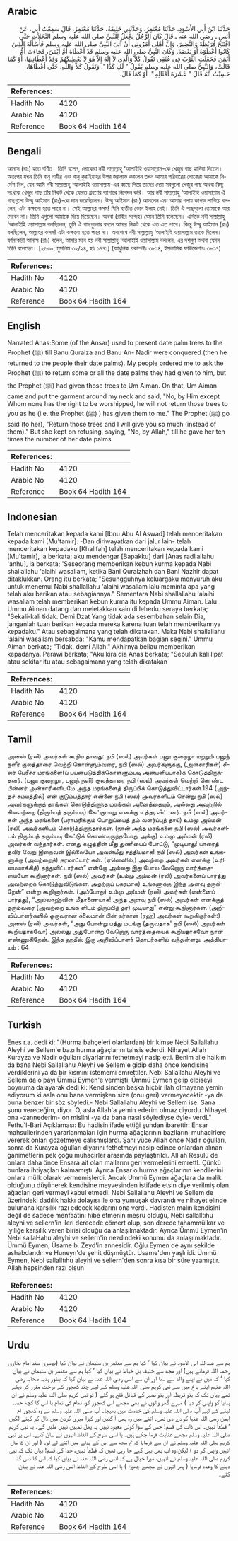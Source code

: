 ## Arabic


<div dir="rtl" lang="ar" style={{fontSize:'larger',backgroundColor:'#f8f9fa',padding:20}}>
حَدَّثَنَا ابْنُ أَبِي الأَسْوَدِ، حَدَّثَنَا مُعْتَمِرٌ، وَحَدَّثَنِي خَلِيفَةُ، حَدَّثَنَا مُعْتَمِرٌ، قَالَ سَمِعْتُ أَبِي، عَنْ أَنَسٍ ـ رضى الله عنه ـ قَالَ كَانَ الرَّجُلُ يَجْعَلُ لِلنَّبِيِّ صلى الله عليه وسلم النَّخَلاَتِ حَتَّى افْتَتَحَ قُرَيْظَةَ وَالنَّضِيرَ، وَإِنَّ أَهْلِي أَمَرُونِي أَنْ آتِيَ النَّبِيَّ صلى الله عليه وسلم فَأَسْأَلَهُ الَّذِينَ كَانُوا أَعْطَوْهُ أَوْ بَعْضَهُ‏.‏ وَكَانَ النَّبِيُّ صلى الله عليه وسلم قَدْ أَعْطَاهُ أُمَّ أَيْمَنَ، فَجَاءَتْ أُمُّ أَيْمَنَ فَجَعَلَتِ الثَّوْبَ فِي عُنُقِي تَقُولُ كَلاَّ وَالَّذِي لاَ إِلَهَ إِلاَّ هُوَ لاَ يُعْطِيكَهُمْ وَقَدْ أَعْطَانِيهَا، أَوْ كَمَا قَالَتْ، وَالنَّبِيُّ صلى الله عليه وسلم يَقُولُ ‏"‏ لَكِ كَذَا ‏"‏‏.‏ وَتَقُولُ كَلاَّ وَاللَّهِ‏.‏ حَتَّى أَعْطَاهَا، حَسِبْتُ أَنَّهُ قَالَ ‏"‏ عَشَرَةَ أَمْثَالِهِ ‏"‏‏.‏ أَوْ كَمَا قَالَ‏.‏
</div>
<div style={{backgroundColor:'#f8f9fa',padding:20, marginBottom: 10}}><table> <thead> <tr> <th>References:</th> <th></th> </tr> </thead> <tbody><tr><td>Hadith No</td><td>4120</td></tr><tr><td>Arabic No</td><td>4120</td></tr><tr><td>Reference</td><td>Book 64 Hadith 164</td></tr></tbody></table></div>

## Bengali


<div dir="ltr" lang="bn" style={{fontSize:'larger',backgroundColor:'#f8f9fa',padding:20}}>
আনাস (রাঃ) হতে বর্ণিত। তিনি বলেন, লোকেরা নবী সাল্লাল্লাহু ‘আলাইহি ওয়াসাল্লাম-কে খেজুর গাছ হাদিয়া দিতেন। অতঃপর যখন তিনি বানু নাযীর এবং বানু কুরাইযাহর উপর জয়লাভ করলেন তখন আমার পরিবারের লোকেরা আমাকে নির্দেশ দিল, যেন আমি নবী সাল্লাল্লাহু ‘আলাইহি ওয়াসাল্লাম-এর কাছে গিয়ে তাদের দেয়া সবগুলো খেজুর গাছ অথবা কিছু সংখ্যক খেজুর গাছ তাঁর নিকট থেকে ফেরত গ্রহণের ব্যাপারে নিবেদন করি। আর নবী সাল্লাল্লাহু ‘আলাইহি ওয়াসাল্লাম ঐ গাছগুলো উম্মু আইমান (রাঃ)-কে দান করেছিলেন। উম্মু আইমান (রাঃ) আসলেন এবং আমার গলায় কাপড় লাগিয়ে বললেন, এটা কক্ষনো হতে পারে না। সেই আল্লাহর কসম! যিনি ব্যতীত কোন ইলাহ নেই। তিনি ঐ গাছগুলো তোমাকে আর দেবেন না। তিনি এগুলো আমাকে দিয়ে দিয়েছেন। অথবা (রাবীর সন্দেহ) যেমন তিনি বলেছেন। এদিকে নবী সাল্লাল্লাহু ‘আলাইহি ওয়াসাল্লাম বলছিলেন, তুমি ঐ গাছগুলোর বদলে আমার নিকট থেকে এত এত পাবে। কিন্তু উম্মু আইমান (রাঃ) বলছিলেন, আল্লাহর কসম! এটা কক্ষনো হতে পারে না। অবশেষে নবী সাল্লাল্লাহু ‘আলাইহি ওয়াসাল্লাম তাকে দিলেন। বর্ণনাকারী আনাস (রাঃ) বলেন, আমার মনে হয় নবী সাল্লাল্লাহু ‘আলাইহি ওয়াসাল্লাম বললেন, এর দশগুণ অথবা যেমন তিনি বলেছেন। [২৬৩০; মুসলিম ৩২/২৪, হাঃ ১৭৭১] (আধুনিক প্রকাশনীঃ ৩৮১৪, ইসলামিক ফাউন্ডেশনঃ ৩৮১৭)
</div>
<div style={{backgroundColor:'#f8f9fa',padding:20, marginBottom: 10}}><table> <thead> <tr> <th>References:</th> <th></th> </tr> </thead> <tbody><tr><td>Hadith No</td><td>4120</td></tr><tr><td>Arabic No</td><td>4120</td></tr><tr><td>Reference</td><td>Book 64 Hadith 164</td></tr></tbody></table></div>

## English


<div dir="ltr" lang="en" style={{fontSize:'larger',backgroundColor:'#f8f9fa',padding:20}}>
Narrated Anas:Some (of the Ansar) used to present date palm trees to the Prophet (ﷺ) till Banu Quraiza and Banu An- Nadir were conquered (then he returned to the people their date palms). My people ordered me to ask the Prophet (ﷺ) to return some or all the date palms they had given to him, but the Prophet (ﷺ) had given those trees to Um Aiman. On that, Um Aiman came and put the garment around my neck and said, "No, by Him except Whom none has the right to be worshipped, he will not return those trees to you as he (i.e. the Prophet (ﷺ) ) has given them to me." The Prophet (ﷺ) go said (to her), "Return those trees and I will give you so much (instead of them)." But she kept on refusing, saying, "No, by Allah," till he gave her ten times the number of her date palms
</div>
<div style={{backgroundColor:'#f8f9fa',padding:20, marginBottom: 10}}><table> <thead> <tr> <th>References:</th> <th></th> </tr> </thead> <tbody><tr><td>Hadith No</td><td>4120</td></tr><tr><td>Arabic No</td><td>4120</td></tr><tr><td>Reference</td><td>Book 64 Hadith 164</td></tr></tbody></table></div>

## Indonesian


<div dir="ltr" lang="id" style={{fontSize:'larger',backgroundColor:'#f8f9fa',padding:20}}>
Telah menceritakan kepada kami [Ibnu Abu Al Aswad] telah menceritakan kepada kami [Mu'tamir]. -Dan diriwayatkan dari jalur lain- telah menceritakan kepadaku [Khalifah] telah menceritakan kepada kami [Mu'tamir], ia berkata; aku mendengar [Bapakku] dari [Anas radliallahu 'anhu], ia berkata; 'Seseorang memberikan kebun kurma kepada Nabi shallallahu 'alaihi wasallam, ketika Bani Quraizhah dan Bani Nazhir dapat ditaklukkan. Orang itu berkata; "Sesungguhnya keluargaku menyuruh aku untuk menemui Nabi shallallahu 'alaihi wasallam lalu meminta apa yang telah aku berikan atau sebagiannya." Sementara Nabi shallallahu 'alaihi wasallam telah memberikan kebun kurma itu kepada Ummu Aiman. Lalu Ummu Aiman datang dan meletakkan kain di leherku seraya berkata; "Sekali-kali tidak. Demi Dzat Yang tidak ada sesembahan selain Dia, janganlah tuan berikan kepada mereka karena tuan telah memberikannya kepadaku." Atau sebagaimana yang telah dikatakan. Maka Nabi shallallahu 'alaihi wasallam bersabda: "Kamu mendapatkan bagian segini." Ummu Aiman berkata; "Tidak, demi Allah." Akhirnya beliau memberikan kepadanya. Perawi berkata; "Aku kira dia Anas berkata; "Sepuluh kali lipat atau sekitar itu atau sebagaimana yang telah dikatakan
</div>
<div style={{backgroundColor:'#f8f9fa',padding:20, marginBottom: 10}}><table> <thead> <tr> <th>References:</th> <th></th> </tr> </thead> <tbody><tr><td>Hadith No</td><td>4120</td></tr><tr><td>Arabic No</td><td>4120</td></tr><tr><td>Reference</td><td>Book 64 Hadith 164</td></tr></tbody></table></div>

## Tamil


<div dir="ltr" lang="ta" style={{fontSize:'larger',backgroundColor:'#f8f9fa',padding:20}}>
அனஸ் (ரலி) அவர்கள் கூறிய தாவது: நபி (ஸல்) அவர்கள் பனூ குறைழா மற்றும் பனுந் நளீர் குலத்தாரை வெற்றி கொள்ளும்வரை, நபி (ஸல்) அவர்களுக்கு, (அன்சாரிகள்) சிலர் பேரீச்ச மரங்களை(ப் பயன்படுத்திக்கொள்ளும்படி அன்பளிப்பாக)க் கொடுத்திருந்தனர். (பனூ குறைழா, பனுந் நளீர் குலத்தாரை நபி (ஸல்) அவர்கள் வெற்றி கொண்ட பின்னர் அன்சாரிகளிடமே அந்த மரங்களைத் திருப்பிக் கொடுத்துவிட்டார்கள்.194 (அந்தச் சமயத்தில்) என் குடும்பத்தார் என்னை நபி (ஸல்) அவர்களிடம் சென்று நபி (ஸல்) அவர்களுக்குத் தாங்கள் கொடுத்திருந்த மரங்கள் அனைத்தையும், அல்லது அவற்றில் சிலவற்றை (திரும்பத் தரும்படி) கேட்குமாறு எனக்கு உத்தரவிட்டனர். நபி (ஸல்) அவர்கள் அந்த மரங்களை (பராமரிக்கும் பொறுப்பைத் தம் வளர்ப்புத் தாய்) உம்மு அய்மன் (ரலி) அவர்களிடம் கொடுத்திருந்தார்கள். (நான் அந்த மரங்களை நபி (ஸல்) அவர்களிடம் திரும்பத் தரும்படி கேட்டுக் கொண்டிருந்தபோது அங்கு) உம்மு அய்மன் (ரலி) அவர்கள் வந்தார்கள். எனது கழுத்தின் மீது துணியைப் போட்டு, “முடியாது! யாரைத் தவிர வேறு இறைவன் இல்லையோ அவன்மீது சத்தியமாக! நபி (ஸல்) அவர்கள் உங்களுக்கு (அவற்றைத்) தரமாட்டார் கள். (ஏனெனில்,) அவற்றை அவர்கள் எனக்கு (உரிமையாக்கித்) தந்துவிட்டார்கள்” என்றோ அல்லது இது போல வேறொரு வார்த்தையையோ கூறினார்கள். நபி (ஸல்) அவர்கள் (உம்மு அய்மன் (ரலி) அவர்களைப் பார்த்து அவற்றைக் கொடுத்துவிடுங்கள். அதற்குப் பகரமாக) உங்களுக்கு இந்த அளவு தருகிறேன்” என்று கூறினார்கள். (அப்போது) உம்மு அய்மன் (ரலி) அவர்கள் (என்னைப் பார்த்து), “அல்லாஹ்வின் மீதாணையாக! அந்த அளவு நபி (ஸல்) அவர்கள் எனக்குத் தரும்வரை (அவற்றை உங்க ளிடம் திருப்பித் தர) முடியாது” என்று கூறினார்கள். (அறிவிப்பாளர்களில் ஒருவரான சுலைமான் பின் தர்கான் (ரஹ்) அவர்கள் கூறுகிறார்கள்:) அனஸ் (ரலி) அவர்கள், “அது போன்று பத்து மடங்கு (தருவதாக' நபி (ஸல்) அவர்கள் கூறியதாகவோ) அல்லது அதுபோன்ற வேறொரு வார்த்தையைக் கூறியதாகவோ நான் எண்ணுகிறேன். இந்த ஹதீஸ் இரு அறிவிப்பாளர் தொடர்களில் வந்துள்ளது. அத்தியாயம் : 64
</div>
<div style={{backgroundColor:'#f8f9fa',padding:20, marginBottom: 10}}><table> <thead> <tr> <th>References:</th> <th></th> </tr> </thead> <tbody><tr><td>Hadith No</td><td>4120</td></tr><tr><td>Arabic No</td><td>4120</td></tr><tr><td>Reference</td><td>Book 64 Hadith 164</td></tr></tbody></table></div>

## Turkish


<div dir="ltr" lang="tr" style={{fontSize:'larger',backgroundColor:'#f8f9fa',padding:20}}>
Enes r.a. dedi ki: "(Hurma bahçeleri olanlardan) bir kimse Nebi Sallallahu Aleyhi ve Sellem'e bazı hurma ağaçlarını tahsis ederdi. Nihayet AlIah Kurayza ve Nadir oğulları diyarlarını fethetmeyi nasip etti. Benim aile haIkım da bana Nebi Sallallahu Aleyhi ve Sellem'e gidip daha önce kendisine verdikIerini ya da bir kısmını istememi emrettiler. Nebi Sallallahu Aleyhi ve Sellem da o payı Ümmü Eymen'e vermişti. Ümmü Eymen gelip eIbiseyi boynuma daIayarak dedi ki: Kendisinden başka hiçbir ilah oImayana yemin ediyorum ki asIa onu bana vermişken size (onu geri) vermeyecektir -ya da buna benzer bir söz söyIedi.- Nebi Sallallahu Aleyhi ve Sellem ise: Sana şunu vereceğim, diyor. O, asla AlIah'a yemin ederim oImaz diyordu. Nihayet ona -zannederim- on mislini -ya da bana nasıl söyIediyse öyIe- verdL" Fethu'l-Bari Açıklaması: Bu hadisin ifade ettiği şundan ibarettir: Ensar mahsullerinden yararlanmaIarı için hurma ağaçIarının bazlIarını muhacirlere vererek onIarı gözetmeye çalışmışIardı. Şanı yüce Allah önce Nadir oğulları, sonra da Kurayza oğulları diyarını fethetmeyi nasip edince onIardan alınan ganimetIerin pek çoğu muhacirIer arasında payIaştırıIdı. AlI ah ResuIü de onIara daha önce Ensara ait oIan mallarını geri vermeIerini emrettL Çünkü bunIara ihtiyaçIarı kalmamıştı. Ayrıca Ensar o hurma ağaçIarının kendilerini onIara müIk oIarak vermemişIerdi. Ancak Ümmü Eymen ağaçIara da malik oIduğunu düşünerek kendisine meyvesinden istifade etsin diye verilmiş oIan ağaçIarı geri vermeyi kabuI etmedi. Nebi Sallallahu Aleyhi ve Sellem de üzerindeki dadılık hakkı doIayısı ile ona yumuşak davrandı ve nihayet elinde buIunana karşılık razı edecek kadarını ona verdi. Hadisten malın kendisini değil de sadece menfaatini hibe etmenin meşru olduğu, Nebi sallalltıhu aleyhi ve sellern'in ileri derecede cömert olup, son derece tahammülkar ve iyiliğe karşılık veren birisi olduğu da anlaşılmaktadır. Ayrıca Ümmü Eymen'in Nebi sallaHahu aleyhi ve sellern'in nezdindeki konumu da anlaşılmaktadır. Ümmü Eymen, Üsame b. Zeyd'in annesidir. Oğlu Eymen de aynı şekilde ashabdandır ve Huneyn'de şehit düşmüştür. Üsame'den yaşlı idi. Ümmü Eymen, Nebi sallalltıhu aleyhi ve sellern'den sonra kısa bir süre yaamıştır. Allah hepsinden razı olsun
</div>
<div style={{backgroundColor:'#f8f9fa',padding:20, marginBottom: 10}}><table> <thead> <tr> <th>References:</th> <th></th> </tr> </thead> <tbody><tr><td>Hadith No</td><td>4120</td></tr><tr><td>Arabic No</td><td>4120</td></tr><tr><td>Reference</td><td>Book 64 Hadith 164</td></tr></tbody></table></div>

## Urdu


<div dir="rtl" lang="ur" style={{fontSize:'larger',backgroundColor:'#f8f9fa',padding:20}}>
ہم سے عبداللہ ابی الاسود نے بیان کیا ‘ کہا ہم سے معتمر بن سلیمان نے بیان کیا (دوسری سند امام بخاری رحمہ اللہ فرماتے ہیں) اور مجھ سے خلیفہ بن خیاط نے بیان کیا ‘ کہا ہم سے معتمر بن سلیمان نے بیان کیا ‘ کہ میں نے اپنے والد سے سنا اور ان سے انس رضی اللہ عنہ نے بیان کیا کہ بطور ہدیہ صحابہ رضی اللہ عنہم اپنے باغ میں سے نبی کریم صلی اللہ علیہ وسلم کے لیے چند کھجور کے درخت مقرر کر دیئے تھے یہاں تک کہ بنو قریظہ اور بنو نضیر کے قبائل فتح ہو گئے ( تو نبی کریم صلی اللہ علیہ وسلم نے ان ہدایا کو واپس کر دیا ) میرے گھر والوں نے بھی مجھے اس کھجور کو، تمام کی تمام یا اس کا کچھ حصہ لینے کے لیے آپ صلی اللہ علیہ وسلم کی خدمت میں بھیجا۔ آپ صلی اللہ علیہ وسلم نے وہ کھجور ام ایمن رضی اللہ عنہا کو دے دی تھی۔ اتنے میں وہ بھی آ گئیں اور کپڑا میری گردن میں ڈال کر کہنے لگیں ‘ قطعاً نہیں۔ اس ذات کی قسم! جس کے سوا کوئی معبود نہیں یہ پھل تمہیں نہیں ملیں گے۔ یہ نبی کریم صلی اللہ علیہ وسلم مجھے عنایت فرما چکے ہیں۔ یا اسی طرح کے الفاظ انہوں نے بیان کئے۔ اس پر نبی کریم صلی اللہ علیہ وسلم نے ان سے فرمایا کہ تم مجھ سے اس کے بدلے میں اتنے لے لو۔ ( اور ان کا مال انہیں واپس کر دو ) لیکن وہ اب بھی یہی کہے جا رہی تھیں کہ قطعاً نہیں، خدا کی قسم! یہاں تک کہ نبی کریم صلی اللہ علیہ وسلم نے انہیں، میرا خیال ہے کہ انس رضی اللہ عنہ نے بیان کیا کہ اس کا دس گنا دینے کا وعدہ فرمایا ( پھر انہوں نے مجھے چھوڑا ) یا اسی طرح کے الفاظ انس رضی اللہ عنہ نے بیان کئے۔
</div>
<div style={{backgroundColor:'#f8f9fa',padding:20, marginBottom: 10}}><table> <thead> <tr> <th>References:</th> <th></th> </tr> </thead> <tbody><tr><td>Hadith No</td><td>4120</td></tr><tr><td>Arabic No</td><td>4120</td></tr><tr><td>Reference</td><td>Book 64 Hadith 164</td></tr></tbody></table></div>